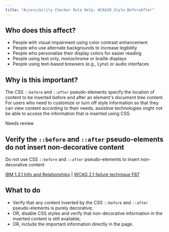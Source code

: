 ```yaml
---
title: "Accessibility Checker Rule Help: WCAG20_Style_BeforeAfter"
---
```


<div className="toolHelp">
<Row>
<Column colLg={5} colMd={3} colSm={4} className="toolLeft">

## Who does this affect?

 * People with visual impairment using color contrast enhancement
 * People who use alternate backgrounds to increase legibility
 * People who personalize their display colors for easier reading
 * People using text only, monochrome or braille displays
 * People using text-based browsers (e.g., Lynx) or audio interfaces

## Why is this important?

The CSS `::before` and `::after` pseudo-elements specify the location of content to be inserted before and after an element's document tree content. For users who need to customize or turn off style information so that they can view content according to their needs, assistive technologies might not be able to access the information that is inserted using CSS.

</Column>
<Column colLg={11} colMd={5} colSm={4} className="toolMain">

<div className="level-violation">
Needs review
</div>

## Verify the `::before` and `::after` pseudo-elements do not insert non-decorative content
Do not use CSS `::before` and `::after` pseudo-elements to insert non-decorative content

[IBM 1.3.1 Info and Relationships](http://www.ibm.com/able/guidelines/ci162/info_and_relationships.html) | [WCAG 2.1 failure technique F87](https://www.w3.org/WAI/WCAG21/Techniques/failures/F87.html)

<div id="elementLocation">
</div>

## What to do

 * Verify that any content inserted by the CSS `::before` and `::after` pseudo-elements is purely decorative;
 * OR, disable CSS styles and verify that non-decorative information in the inserted content is still available;
 * OR, include the important information directly in the page.

</Column>
</Row>
</div>
